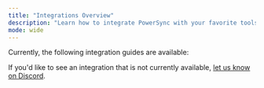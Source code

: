 ```yaml
---
title: "Integrations Overview"
description: "Learn how to integrate PowerSync with your favorite tools."
mode: wide
---
```


Currently, the following integration guides are available:

<CardGroup>
 <Card title="Supabase + PowerSync" icon="database" href="/integration-guides/supabase-+-powersync" />
  <Card title="FlutterFlow + PowerSync" icon="wind" href="/integration-guides/flutterflow-+-powersync" />
  <Card title="Railway + PowerSync" icon="train" href="/integration-guides/railway-+-powersync" /> </CardGroup>

If you'd like to see an integration that is not currently available, [let us know on Discord](https://discord.gg/powersync).
